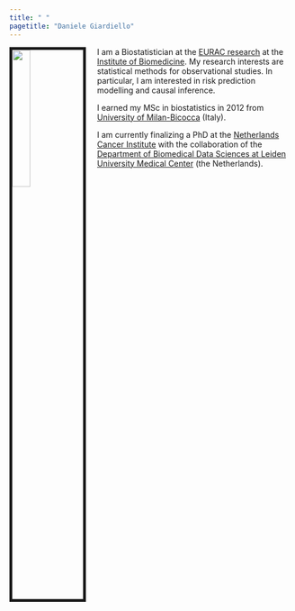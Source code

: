 ```yaml
---
title: " "
pagetitle: "Daniele Giardiello"
---
```


<link rel="stylesheet" href="https://cdn.jsdelivr.net/gh/jpswalsh/academicons@1/css/academicons.min.css">

<img src="images/DanieleGiardiello.jpg" style="width:25%; border:5px solid; margin-right: 20px" align="left">

I am a Biostatistician at the [EURAC research](https://www.eurac.edu/en) at the [Institute of Biomedicine](https://www.eurac.edu/en/institutes-centers/institute-for-biomedicine).
My research interests are statistical methods for observational studies. In particular, I am interested in risk prediction modelling and causal inference.

I earned my MSc in biostatistics in 2012 from  [University of Milan-Bicocca](https://en.unimib.it/) (Italy).

I am currently finalizing a PhD at the [Netherlands Cancer Institute](https://www.nki.nl/) with the collaboration of the [Department of Biomedical Data Sciences at Leiden University Medical Center](https://www.lumc.nl/org/bds/) (the Netherlands). 



